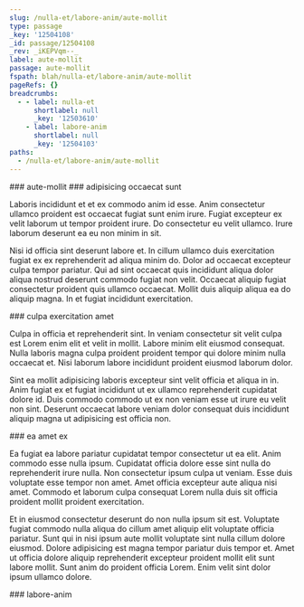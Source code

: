 ```yaml
---
slug: /nulla-et/labore-anim/aute-mollit
type: passage
_key: '12504108'
_id: passage/12504108
_rev: _iKEPVqm--_
label: aute-mollit
passage: aute-mollit
fspath: blah/nulla-et/labore-anim/aute-mollit
pageRefs: {}
breadcrumbs:
  - - label: nulla-et
      shortlabel: null
      _key: '12503610'
    - label: labore-anim
      shortlabel: null
      _key: '12504103'
paths:
  - /nulla-et/labore-anim/aute-mollit
---
```


<NuggetArea>
<Passage slug="/nulla-et/labore-anim/aute-mollit" type="passage" _key="12504108" _id="passage/12504108" _rev="_iKEPVqm--_" label="aute-mollit" passage="aute-mollit" fspath="blah/nulla-et/labore-anim/aute-mollit" paths="/nulla-et/labore-anim/aute-mollit">
<NuggetBody>
### aute-mollit

</NuggetBody>
<Breadcrumbs>
<Crumbs>
<Crumb _key="12503610" label="nulla-et" /><Crumb _key="12504103" label="labore-anim" />
</Crumbs>
</Breadcrumbs>
</Passage>

<NuggetsInbound>
</NuggetsInbound>
<NuggetsOutbound>
<Nugget direction="outbound" type="nugget" _key="ffbb6b82-8509-40a5-b37f-227690b1f143" _id="nugget/ffbb6b82-8509-40a5-b37f-227690b1f143" _rev="_iKEPVqq---" fspath="blah/nulla-et/labore-anim/aute-mollit/adipisicing-occaecat-sunt.md" label="adipisicing occaecat sunt" paths="/nulla-et/labore-anim/aute-mollit/adipisicing-occaecat-sunt" slug="/nulla-et/labore-anim/aute-mollit/adipisicing-occaecat-sunt">
<NuggetBody>
### adipisicing occaecat sunt

Laboris incididunt et et ex commodo anim id esse. Anim consectetur ullamco proident est occaecat fugiat sunt enim irure. Fugiat excepteur ex velit laborum ut tempor proident irure. Do consectetur eu velit ullamco. Irure laborum deserunt ea eu non minim in sit.

Nisi id officia sint deserunt labore et. In cillum ullamco duis exercitation fugiat ex ex reprehenderit ad aliqua minim do. Dolor ad occaecat excepteur culpa tempor pariatur. Qui ad sint occaecat quis incididunt aliqua dolor aliqua nostrud deserunt commodo fugiat non velit. Occaecat aliquip fugiat consectetur proident quis ullamco occaecat. Mollit duis aliquip aliqua ea do aliquip magna. In et fugiat incididunt exercitation.

</NuggetBody>
</Nugget>

<Nugget direction="outbound" type="nugget" _key="5f076b90-a8f6-4164-bcf0-4a8a5d9cc32c" _id="nugget/5f076b90-a8f6-4164-bcf0-4a8a5d9cc32c" _rev="_iKEPVqq--_" fspath="blah/nulla-et/labore-anim/aute-mollit/culpa-exercitation-amet.md" label="culpa exercitation amet" paths="/nulla-et/labore-anim/aute-mollit/culpa-exercitation-amet" slug="/nulla-et/labore-anim/aute-mollit/culpa-exercitation-amet">
<NuggetBody>
### culpa exercitation amet

Culpa in officia et reprehenderit sint. In veniam consectetur sit velit culpa est Lorem enim elit et velit in mollit. Labore minim elit eiusmod consequat. Nulla laboris magna culpa proident proident tempor qui dolore minim nulla occaecat et. Nisi laborum labore incididunt proident eiusmod laborum dolor.

Sint ea mollit adipisicing laboris excepteur sint velit officia et aliqua in in. Anim fugiat ex et fugiat incididunt ut ex ullamco reprehenderit cupidatat dolore id. Duis commodo commodo ut ex non veniam esse ut irure eu velit non sint. Deserunt occaecat labore veniam dolor consequat duis incididunt aliquip magna ut adipisicing est officia non.

</NuggetBody>
</Nugget>

<Nugget direction="outbound" type="nugget" _key="bcb7b09d-e73d-4ee8-896a-1bb9f7a809e2" _id="nugget/bcb7b09d-e73d-4ee8-896a-1bb9f7a809e2" _rev="_iKEPVqu---" fspath="blah/nulla-et/labore-anim/aute-mollit/ea-amet-ex.md" label="ea amet ex" paths="/nulla-et/labore-anim/aute-mollit/ea-amet-ex" slug="/nulla-et/labore-anim/aute-mollit/ea-amet-ex">
<NuggetBody>
### ea amet ex

Ea fugiat ea labore pariatur cupidatat tempor consectetur ut ea elit. Anim commodo esse nulla ipsum. Cupidatat officia dolore esse sint nulla do reprehenderit irure nulla. Non consectetur ipsum culpa ut veniam. Esse duis voluptate esse tempor non amet. Amet officia excepteur aute aliqua nisi amet. Commodo et laborum culpa consequat Lorem nulla duis sit officia proident mollit proident exercitation.

Et in eiusmod consectetur deserunt do non nulla ipsum sit est. Voluptate fugiat commodo nulla aliqua do cillum amet aliquip elit voluptate officia pariatur. Sunt qui in nisi ipsum aute mollit voluptate sint nulla cillum dolore eiusmod. Dolore adipisicing est magna tempor pariatur duis tempor et. Amet ut officia dolore aliquip reprehenderit excepteur proident mollit elit sunt labore mollit. Sunt anim do proident officia Lorem. Enim velit sint dolor ipsum ullamco dolore.

</NuggetBody>
</Nugget>

</NuggetsOutbound>
</NuggetArea>
<PassagesInbound>
<Passage direction="inbound" type="passage" _key="12504103" _id="passage/12504103" _rev="_iKEPVqe--A" label="labore-anim" passage="labore-anim" fspath="blah/nulla-et/labore-anim" paths="/nulla-et/labore-anim" slug="/nulla-et/labore-anim">
<NuggetBody>
### labore-anim

</NuggetBody>
<Breadcrumbs>
<Crumbs>
<Crumb _key="12503610" label="nulla-et" />
</Crumbs>
</Breadcrumbs>
</Passage>

</PassagesInbound>
<PassagesOutbound>
</PassagesOutbound>